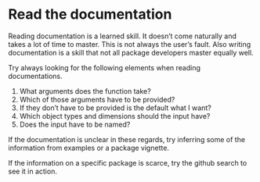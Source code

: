 <!-- HTML comment -->
<!-- ![url](img/path){ width=70% } -->

# Read the documentation

Reading documentation is a learned skill. 
It doesn't come naturally and takes a lot of time to master. 
This is not always the user's fault. 
Also writing documentation is a skill that not all package developers master equally well.

Try always looking for the following elements when reading documentations.

(1) What arguments does the function take?
(2) Which of those arguments have to be provided?
(3) If they don't have to be provided is the default what I want?
(4) Which object types and dimensions should the input have?
(5) Does the input have to be named?

If the documentation is unclear in these regards, try inferring some of the 
information from examples or a package vignette.

If the information on a specific package is scarce, try the github search to see it in action.
